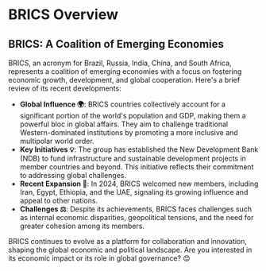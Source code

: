 # BRICS Overview
## BRICS: A Coalition of Emerging Economies
BRICS, an acronym for Brazil, Russia, India, China, and South Africa, represents a coalition of emerging economies with a focus on fostering economic growth, development, and global cooperation. Here's a brief review of its recent developments:

- **Global Influence 🌍**: BRICS countries collectively account for a significant portion of the world's population and GDP, making them a powerful bloc in global affairs. They aim to challenge traditional Western-dominated institutions by promoting a more inclusive and multipolar world order.
- **Key Initiatives 💡**: The group has established the New Development Bank (NDB) to fund infrastructure and sustainable development projects in member countries and beyond. This initiative reflects their commitment to addressing global challenges.
- **Recent Expansion 🚀**: In 2024, BRICS welcomed new members, including Iran, Egypt, Ethiopia, and the UAE, signaling its growing influence and appeal to other nations.
- **Challenges ⚖️**: Despite its achievements, BRICS faces challenges such as internal economic disparities, geopolitical tensions, and the need for greater cohesion among its members.

BRICS continues to evolve as a platform for collaboration and innovation, shaping the global economic and political landscape. Are you interested in its economic impact or its role in global governance? 😊